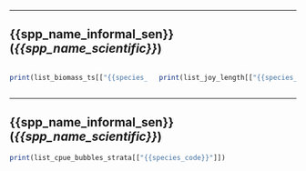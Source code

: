 -----

## {{spp_name_informal_sen}} (*{{spp_name_scientific}}*)

:::::: {.columns}
::: {.column}
```r
print(list_biomass_ts[["{{species_code}}"]])
```
:::

::: {.column}
```r
print(list_joy_length[["{{species_code}}"]])
```
:::
::::::



----

## {{spp_name_informal_sen}} (*{{spp_name_scientific}}*)


```r
print(list_cpue_bubbles_strata[["{{species_code}}"]])
```
